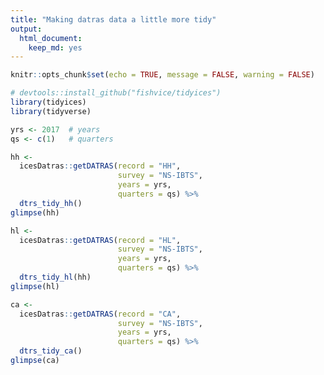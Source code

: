 ```yaml
---
title: "Making datras data a little more tidy"
output: 
  html_document: 
    keep_md: yes
---
```


```r
knitr::opts_chunk$set(echo = TRUE, message = FALSE, warning = FALSE)
```

```r
# devtools::install_github("fishvice/tidyices")
library(tidyices)
library(tidyverse)

yrs <- 2017  # years
qs <- c(1)   # quarters

hh <-
  icesDatras::getDATRAS(record = "HH",
                        survey = "NS-IBTS",
                        years = yrs,
                        quarters = qs) %>%
  dtrs_tidy_hh()
glimpse(hh)

hl <-
  icesDatras::getDATRAS(record = "HL",
                        survey = "NS-IBTS",
                        years = yrs,
                        quarters = qs) %>%
  dtrs_tidy_hl(hh)
glimpse(hl)

ca <-
  icesDatras::getDATRAS(record = "CA",
                        survey = "NS-IBTS",
                        years = yrs,
                        quarters = qs) %>%
  dtrs_tidy_ca()
glimpse(ca)
```

